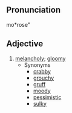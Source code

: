 ==Pronunciation==
mo*rose"

==Adjective==
# [[melancholy]]; [[gloomy]]
#* Synonyms
#** [[crabby]]
#** [[grouchy]]
#** [[gruff]]
#** [[moody]]
#** [[pessimistic]]
#** [[sulky]]